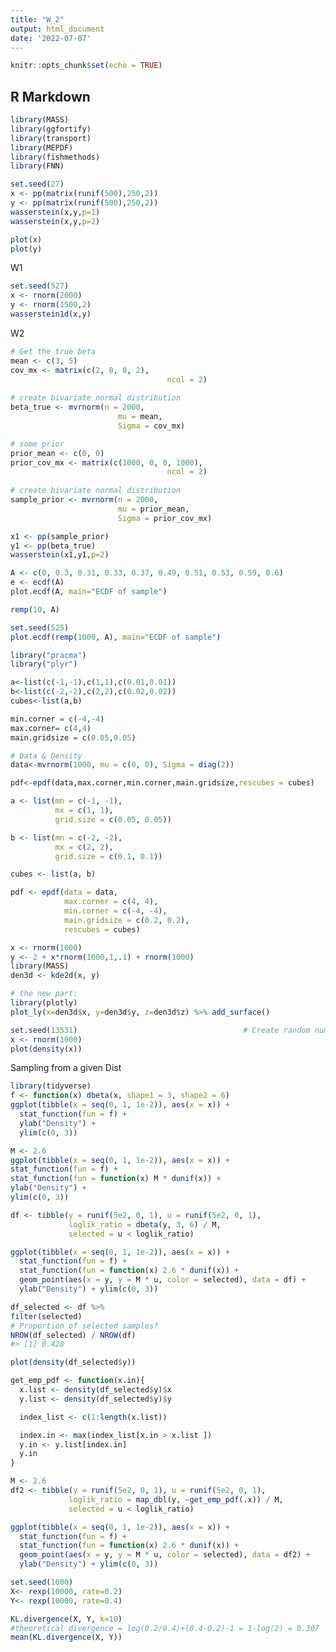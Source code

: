 ```yaml
---
title: "W_2"
output: html_document
date: '2022-07-07'
---
```


```r
knitr::opts_chunk$set(echo = TRUE)
```

## R Markdown

```r
library(MASS)
library(ggfortify)
library(transport)
library(MEPDF)
library(fishmethods)
library(FNN)
```

```r
set.seed(27)
x <- pp(matrix(runif(500),250,2))
y <- pp(matrix(runif(500),250,2))
wasserstein(x,y,p=1)
wasserstein(x,y,p=2)
```

```r
plot(x)
plot(y)
```

W1
```r
set.seed(527)
x <- rnorm(2000)
y <- rnorm(1500,2)
wasserstein1d(x,y)
```

W2
```r
# Get the true beta
mean <- c(3, 5)                                   
cov_mx <- matrix(c(2, 0, 0, 2),
                                   ncol = 2)
  
# create bivariate normal distribution
beta_true <- mvrnorm(n = 2000,
                        mu = mean, 
                        Sigma = cov_mx)

# some prior
prior_mean <- c(0, 0)                                   
prior_cov_mx <- matrix(c(1000, 0, 0, 1000),
                                   ncol = 2)
  
# create bivariate normal distribution
sample_prior <- mvrnorm(n = 2000,
                        mu = prior_mean, 
                        Sigma = prior_cov_mx)

```

```r
x1 <- pp(sample_prior)
y1 <- pp(beta_true)
wasserstein(x1,y1,p=2)
```

```r
A <- c(0, 0.3, 0.31, 0.33, 0.37, 0.49, 0.51, 0.53, 0.59, 0.6)
e <- ecdf(A)
plot.ecdf(A, main="ECDF of sample")
```
```r
remp(10, A)
```
```r
set.seed(525)
plot.ecdf(remp(1000, A), main="ECDF of sample")
```

```r
library("pracma")
library("plyr")

a<-list(c(-1,-1),c(1,1),c(0.01,0.01))
b<-list(c(-2,-2),c(2,2),c(0.02,0.02))
cubes<-list(a,b)

min.corner = c(-4,-4)
max.corner= c(4,4)
main.gridsize = c(0.05,0.05)

# Data & Density
data<-mvrnorm(1000, mu = c(0, 0), Sigma = diag(2))

pdf<-epdf(data,max.corner,min.corner,main.gridsize,rescubes = cubes)


```

```r
a <- list(mn = c(-1, -1),
          mx = c(1, 1),
          grid.size = c(0.05, 0.05))

b <- list(mn = c(-2, -2),
          mx = c(2, 2),
          grid.size = c(0.1, 0.1))

cubes <- list(a, b)

pdf <- epdf(data = data,
            max.corner = c(4, 4),
            min.corner = c(-4, -4),
            main.gridsize = c(0.2, 0.2),
            rescubes = cubes)

```
```r
x <- rnorm(1000)
y <- 2 + x*rnorm(1000,1,.1) + rnorm(1000)
library(MASS)
den3d <- kde2d(x, y)

# the new part:
library(plotly)
plot_ly(x=den3d$x, y=den3d$y, z=den3d$z) %>% add_surface()
```


```r
set.seed(13531)                                     # Create random numeric data
x <- rnorm(1000)
plot(density(x)) 
```
Sampling from a given Dist
```r
library(tidyverse)
f <- function(x) dbeta(x, shape1 = 3, shape2 = 6)
ggplot(tibble(x = seq(0, 1, 1e-2)), aes(x = x)) +
  stat_function(fun = f) +
  ylab("Density") +
  ylim(c(0, 3))

```
```r
M <- 2.6
ggplot(tibble(x = seq(0, 1, 1e-2)), aes(x = x)) +
stat_function(fun = f) +
stat_function(fun = function(x) M * dunif(x)) +
ylab("Density") +
ylim(c(0, 3))

```

```r
df <- tibble(y = runif(5e2, 0, 1), u = runif(5e2, 0, 1),
             loglik_ratio = dbeta(y, 3, 6) / M,
             selected = u < loglik_ratio)

ggplot(tibble(x = seq(0, 1, 1e-2)), aes(x = x)) +
  stat_function(fun = f) +
  stat_function(fun = function(x) 2.6 * dunif(x)) +
  geom_point(aes(x = y, y = M * u, color = selected), data = df) +
  ylab("Density") + ylim(c(0, 3))

```

```r
df_selected <- df %>%
filter(selected)
# Proportion of selected samples?
NROW(df_selected) / NROW(df)
#> [1] 0.428
```
```r
plot(density(df_selected$y))
```

```r
get_emp_pdf <- function(x.in){
  x.list <- density(df_selected$y)$x
  y.list <- density(df_selected$y)$y

  index_list <- c(1:length(x.list))

  index.in <- max(index_list[x.in > x.list ])
  y.in <- y.list[index.in]
  y.in
}
```

```r
M <- 2.6
df2 <- tibble(y = runif(5e2, 0, 1), u = runif(5e2, 0, 1),
             loglik_ratio = map_dbl(y, ~get_emp_pdf(.x)) / M,
             selected = u < loglik_ratio)

ggplot(tibble(x = seq(0, 1, 1e-2)), aes(x = x)) +
  stat_function(fun = f) +
  stat_function(fun = function(x) 2.6 * dunif(x)) +
  geom_point(aes(x = y, y = M * u, color = selected), data = df2) +
  ylab("Density") + ylim(c(0, 3))
```

```r
set.seed(1000)
X<- rexp(10000, rate=0.2)
Y<- rexp(10000, rate=0.4)

KL.divergence(X, Y, k=10)
#theoretical divergence = log(0.2/0.4)+(0.4-0.2)-1 = 1-log(2) = 0.307
mean(KL.divergence(X, Y))
```


























